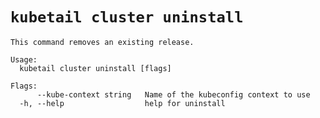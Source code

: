 # `kubetail cluster uninstall`

```console
This command removes an existing release.

Usage:
  kubetail cluster uninstall [flags]

Flags:
      --kube-context string   Name of the kubeconfig context to use
  -h, --help                  help for uninstall
```
